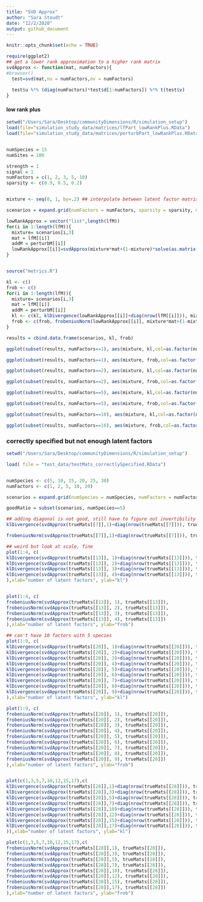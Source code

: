 ```yaml
---
title: "SVD Approx"
author: "Sara Stoudt"
date: "12/2/2020"
output: github_document
---
```


```r
knitr::opts_chunk$set(echo = TRUE)
```

```r
require(ggplot2)
## get a lower rank approximation to a higher rank matrix
svdApprox <- function(mat, numFactors){
#browser()
  test=svd(mat,nu = numFactors,nv = numFactors)
  
  test$u %*% (diag(numFactors)*test$d[1:numFactors]) %*% t(test$v)
}
```

#### low rank plus ####

```r
setwd("/Users/Sara/Desktop/communityDimensions/R/simulation_setup")
load(file="simulation_study_data/matrices/lfPart_lowRankPlus.RData")
load(file="simulation_study_data/matrices/perturbPart_lowRankPlus.RData")


numSpecies = 15
numSites = 100

strength = 1 
signal = 1
numFactors = c(1, 2, 3, 5, 10)
sparsity <- c(0.9, 0.5, 0.2)


mixture <- seq(0, 1, by=.2) ## interpolate between latent factor matrix and perturbation matrix

scenarios = expand.grid(numFactors = numFactors, sparsity = sparsity, mixture = mixture)

lowRankApprox = vector("list",length(lfM))
for(i in 1:length(lfM)){
  mixture= scenarios[i,3]
  mat = lfM[[i]]
  addM = perturbM[[i]]
  lowRankApprox[[i]]=svdApprox(mixture*mat+(1-mixture)*solve(as.matrix(addM)), scenarios[i,1])
}


source("metrics.R")
```

```r
kl <- c()
frob <- c()
for(i in 1:length(lfM)){
  mixture= scenarios[i,3]
  mat = lfM[[i]]
  addM = perturbM[[i]]
  kl <- c(kl, klDivergence(lowRankApprox[[i]]+diag(nrow(lfM[[i]])), mixture*mat+(1-mixture)*solve(as.matrix(addM)) +diag(nrow(lfM[[i]])) ))
  frob <- c(frob, frobeniusNorm(lowRankApprox[[i]], mixture*mat+(1-mixture)*solve(as.matrix(addM))))
}

results = cbind.data.frame(scenarios, kl, frob)
```


```r
ggplot(subset(results, numFactors==1), aes(mixture, kl,col=as.factor(numFactors)))+geom_point(cex=2)+geom_line()+facet_wrap(~sparsity)+theme_minimal()

ggplot(subset(results, numFactors==1), aes(mixture, frob,col=as.factor(numFactors)))+geom_point(cex=2)+geom_line()+facet_wrap(~sparsity)+theme_minimal()
```

```r
ggplot(subset(results, numFactors==2), aes(mixture, kl,col=as.factor(numFactors)))+geom_point(cex=2)+geom_line()+facet_wrap(~sparsity)+theme_minimal()

ggplot(subset(results, numFactors==2), aes(mixture, frob,col=as.factor(numFactors)))+geom_point(cex=2)+geom_line()+facet_wrap(~sparsity)+theme_minimal()
```

```r
ggplot(subset(results, numFactors==5), aes(mixture, kl,col=as.factor(numFactors)))+geom_point(cex=2)+geom_line()+facet_wrap(~sparsity)+theme_minimal()

ggplot(subset(results, numFactors==5), aes(mixture, frob,col=as.factor(numFactors)))+geom_point(cex=2)+geom_line()+facet_wrap(~sparsity)+theme_minimal()
```


```r
ggplot(subset(results, numFactors==10), aes(mixture, kl,col=as.factor(numFactors)))+geom_point(cex=2)+geom_line()+facet_wrap(~sparsity)+theme_minimal()

ggplot(subset(results, numFactors==10), aes(mixture, frob,col=as.factor(numFactors)))+geom_point(cex=2)+geom_line()+facet_wrap(~sparsity)+theme_minimal()


```

### correctly specified but not enough latent factors ###

```r
setwd("/Users/Sara/Desktop/communityDimensions/R/simulation_setup")

load( file = "test_data/testMats_correctlySpecified.RData")


numSpecies <- c(5, 10, 15, 20, 25, 30)
numFactors <- c(1, 2, 5, 10, 20)

scenarios = expand.grid(numSpecies = numSpecies, numFactors = numFactors)

goodRatio = subset(scenarios, numSpecies==5)


```


```r
## adding diagonal is not good, still have to figure out invertibility stuff
klDivergence(svdApprox(trueMats[[7]],1)+diag(nrow(trueMats[[7]])), trueMats[[7]]+diag(nrow(trueMats[[7]])))

frobeniusNorm(svdApprox(trueMats[[7]],1)+diag(nrow(trueMats[[7]])), trueMats[[7]]+diag(nrow(trueMats[[7]])))
```

```r
## weird but look at scale, fine
plot(1:4, c(
klDivergence(svdApprox(trueMats[[13]], 1)+diag(nrow(trueMats[[13]])), trueMats[[13]]),
klDivergence(svdApprox(trueMats[[13]], 2)+diag(nrow(trueMats[[13]])), trueMats[[13]]),
klDivergence(svdApprox(trueMats[[13]], 3)+diag(nrow(trueMats[[13]])), trueMats[[13]]),
klDivergence(svdApprox(trueMats[[13]], 4)+diag(nrow(trueMats[[13]])), trueMats[[13]])
),xlab="number of latent factors", ylab="kl")


plot(1:4, c(
frobeniusNorm(svdApprox(trueMats[[13]], 1), trueMats[[13]]),
frobeniusNorm(svdApprox(trueMats[[13]], 2), trueMats[[13]]),
frobeniusNorm(svdApprox(trueMats[[13]], 3), trueMats[[13]]),
frobeniusNorm(svdApprox(trueMats[[13]], 4), trueMats[[13]])
),xlab="number of latent factors", ylab="frob")
```

```r
## can't have 10 factors with 5 species
plot(1:9, c(
klDivergence(svdApprox(trueMats[[20]], 1)+diag(nrow(trueMats[[20]])), trueMats[[20]]+diag(nrow(trueMats[[20]]))),
klDivergence(svdApprox(trueMats[[20]], 2)+diag(nrow(trueMats[[20]])), trueMats[[20]]+diag(nrow(trueMats[[20]]))),
klDivergence(svdApprox(trueMats[[20]], 3)+diag(nrow(trueMats[[20]])), trueMats[[20]]+diag(nrow(trueMats[[20]]))),
klDivergence(svdApprox(trueMats[[20]], 4)+diag(nrow(trueMats[[20]])), trueMats[[20]]+diag(nrow(trueMats[[20]]))),
klDivergence(svdApprox(trueMats[[20]], 5)+diag(nrow(trueMats[[20]])), trueMats[[20]]+diag(nrow(trueMats[[20]]))),
klDivergence(svdApprox(trueMats[[20]], 6)+diag(nrow(trueMats[[20]])), trueMats[[20]]+diag(nrow(trueMats[[20]]))),
klDivergence(svdApprox(trueMats[[20]], 7)+diag(nrow(trueMats[[20]])), trueMats[[20]]+diag(nrow(trueMats[[20]]))),
klDivergence(svdApprox(trueMats[[20]], 8)+diag(nrow(trueMats[[20]])), trueMats[[20]]+diag(nrow(trueMats[[20]]))),
klDivergence(svdApprox(trueMats[[20]], 9)+diag(nrow(trueMats[[20]])), trueMats[[20]]+diag(nrow(trueMats[[20]])))
),xlab="number of latent factors", ylab="kl")

plot(1:9, c(
frobeniusNorm(svdApprox(trueMats[[20]], 1), trueMats[[20]]),
frobeniusNorm(svdApprox(trueMats[[20]], 2), trueMats[[20]]),
frobeniusNorm(svdApprox(trueMats[[20]], 3), trueMats[[20]]),
frobeniusNorm(svdApprox(trueMats[[20]], 4), trueMats[[20]]),
frobeniusNorm(svdApprox(trueMats[[20]], 5), trueMats[[20]]),
frobeniusNorm(svdApprox(trueMats[[20]], 6), trueMats[[20]]),
frobeniusNorm(svdApprox(trueMats[[20]], 7), trueMats[[20]]),
frobeniusNorm(svdApprox(trueMats[[20]], 8), trueMats[[20]]),
frobeniusNorm(svdApprox(trueMats[[20]], 9), trueMats[[20]])
),xlab="number of latent factors", ylab="frob")



```

```r
plot(c(1,3,5,7,10,12,15,17),c(
klDivergence(svdApprox(trueMats[[28]],1)+diag(nrow(trueMats[[28]])), trueMats[[28]]+diag(nrow(trueMats[[28]]))),
klDivergence(svdApprox(trueMats[[28]],3)+diag(nrow(trueMats[[28]])), trueMats[[28]]+diag(nrow(trueMats[[28]]))),
klDivergence(svdApprox(trueMats[[28]],5)+diag(nrow(trueMats[[28]])), trueMats[[28]]+diag(nrow(trueMats[[28]]))),
klDivergence(svdApprox(trueMats[[28]],7)+diag(nrow(trueMats[[28]])), trueMats[[28]]+diag(nrow(trueMats[[28]]))),
klDivergence(svdApprox(trueMats[[28]],10)+diag(nrow(trueMats[[28]])), trueMats[[28]]+diag(nrow(trueMats[[28]]))),
klDivergence(svdApprox(trueMats[[28]],12)+diag(nrow(trueMats[[28]])), trueMats[[28]]+diag(nrow(trueMats[[28]]))),
klDivergence(svdApprox(trueMats[[28]],15)+diag(nrow(trueMats[[28]])), trueMats[[28]]+diag(nrow(trueMats[[28]]))),
klDivergence(svdApprox(trueMats[[28]],17)+diag(nrow(trueMats[[28]])), trueMats[[28]]+diag(nrow(trueMats[[28]]))
)),xlab="number of latent factors", ylab="kl")

plot(c(1,3,5,7,10,12,15,17),c(
frobeniusNorm(svdApprox(trueMats[[28]],1), trueMats[[28]]),
frobeniusNorm(svdApprox(trueMats[[28]],3), trueMats[[28]]),
frobeniusNorm(svdApprox(trueMats[[28]],5), trueMats[[28]]),
frobeniusNorm(svdApprox(trueMats[[28]],7), trueMats[[28]]),
frobeniusNorm(svdApprox(trueMats[[28]],10), trueMats[[28]]),
frobeniusNorm(svdApprox(trueMats[[28]],12), trueMats[[28]]),
frobeniusNorm(svdApprox(trueMats[[28]],15), trueMats[[28]]),
frobeniusNorm(svdApprox(trueMats[[28]],17), trueMats[[28]])
),xlab="number of latent factors", ylab="frob")


```
